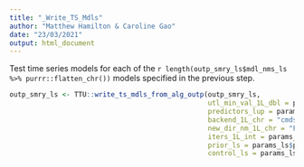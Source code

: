 ```yaml
---
title: "_Write_TS_Mdls"
author: "Matthew Hamilton & Caroline Gao"
date: "23/03/2021"
output: html_document
---
```


Test time series models for each of the `r length(outp_smry_ls$mdl_nms_ls %>% purrr::flatten_chr())` models specified in the previous step. 

```r
outp_smry_ls <- TTU::write_ts_mdls_from_alg_outp(outp_smry_ls,
                                                 utl_min_val_1L_dbl = params_ls$utl_min_val_1L_dbl,
                                                 predictors_lup = params_ls$predictors_lup,
                                                 backend_1L_chr = "cmdstanr",
                                                 new_dir_nm_1L_chr = "F_TS_Mdls",
                                                 iters_1L_int = params_ls$iters_1L_int, 
                                                 prior_ls = params_ls$prior_ls, 
                                                 control_ls = params_ls$control_ls)
```
